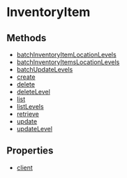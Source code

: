 
# InventoryItem

## Methods

- [batchInventoryItemLocationLevels](../../InventoryItem/methods/js_sdk.admin.InventoryItem.batchInventoryItemLocationLevels/page.mdx)
- [batchInventoryItemsLocationLevels](../../InventoryItem/methods/js_sdk.admin.InventoryItem.batchInventoryItemsLocationLevels/page.mdx)
- [batchUpdateLevels](../../InventoryItem/methods/js_sdk.admin.InventoryItem.batchUpdateLevels/page.mdx)
- [create](../../InventoryItem/methods/js_sdk.admin.InventoryItem.create/page.mdx)
- [delete](../../InventoryItem/methods/js_sdk.admin.InventoryItem.delete/page.mdx)
- [deleteLevel](../../InventoryItem/methods/js_sdk.admin.InventoryItem.deleteLevel/page.mdx)
- [list](../../InventoryItem/methods/js_sdk.admin.InventoryItem.list/page.mdx)
- [listLevels](../../InventoryItem/methods/js_sdk.admin.InventoryItem.listLevels/page.mdx)
- [retrieve](../../InventoryItem/methods/js_sdk.admin.InventoryItem.retrieve/page.mdx)
- [update](../../InventoryItem/methods/js_sdk.admin.InventoryItem.update/page.mdx)
- [updateLevel](../../InventoryItem/methods/js_sdk.admin.InventoryItem.updateLevel/page.mdx)

## Properties

- [client](../../InventoryItem/properties/js_sdk.admin.InventoryItem.client/page.mdx)
